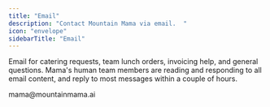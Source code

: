 ```yaml
---
title: "Email"
description: "Contact Mountain Mama via email.  "
icon: "envelope"
sidebarTitle: "Email"
---
```


Email for catering requests, team lunch orders, invoicing help, and general questions. Mama's human team members are reading and responding to all email content, and reply to most messages within a couple of hours.

<Card title="Email Mama" icon="envelope" href="mailto:mama@mountainmama.ai">
  mama@mountainmama.ai
</Card>